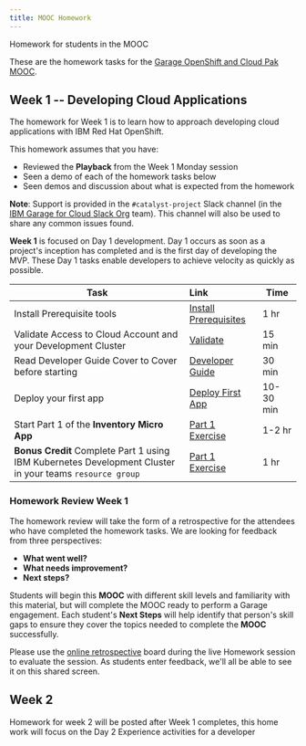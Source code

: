 ```yaml
---
title: MOOC Homework
---
```


<PageDescription>

Homework for students in the MOOC

</PageDescription>

These are the homework tasks for the [Garage OpenShift and Cloud Pak MOOC](https://www.onlinedigitallearning.com/course/view.php?id=5631).

## Week 1 -- Developing Cloud Applications

The homework for Week 1 is to learn how to approach developing cloud applications with IBM Red Hat OpenShift.

This homework assumes that you have:
 - Reviewed the **Playback** from the Week 1 Monday session
 - Seen a demo of each of the homework tasks below
 - Seen demos and discussion about what is expected from the homework

<InlineNotification>

**Note**: Support is provided in the `#catalyst-project` Slack channel (in the [IBM Garage for Cloud Slack Org](http://ibm-garage.slack.com) team).
This channel will also be used to share any common issues found.

</InlineNotification>

**Week 1** is focused on Day 1 development. Day 1 occurs as soon as a project's inception has completed and is the first day of developing the MVP. These Day 1 tasks enable developers to achieve velocity as quickly as possible. 

| Task                | Link        | Time |
| -----------------   |:----------- |------|
| Install Prerequisite tools | [Install Prerequisites](/getting-started/pre-reqs) | 1 hr |
| Validate Access to Cloud Account and your Development Cluster | [Validate](/homework/teams) | 15 min |
| Read Developer Guide Cover to Cover before starting | [Developer Guide](/overview) | 30 min |
| Deploy your first app | [Deploy First App](/getting-started/deploy-app) | 10-30 min |
| Start Part 1 of the **Inventory Micro App** | [Part 1 Exercise](/practical/inventory-part1) | 1-2 hr |
| **Bonus Credit** Complete Part 1 using IBM Kubernetes Development Cluster in your teams `resource group` | [Part 1 Exercise](/practical/inventory-part1) | 1 hr |

### Homework Review Week 1

The homework review will take the form of a retrospective for the attendees who have completed the homework tasks. We are looking for feedback from three perspectives:

- **What went well?**
- **What needs improvement?**
- **Next steps?**

Students will begin this **MOOC** with different skill levels and familiarity with this material, but will complete the MOOC ready to perform a Garage engagement. Each student's **Next Steps** will help identify that person's skill gaps to ensure they cover the topics needed to complete the **MOOC** successfully.

Please use the [online retrospective](https://reetro-io.herokuapp.com/board/5dc4fca0074a5400170d9c93/5dc4fca0074a5400170d9c95) board during the live Homework session to evaluate the session. As students enter feedback, we'll all be able to see it on this shared screen.

## Week 2

Homework for week 2 will be posted after Week 1 completes, this home work will focus on the Day 2 Experience activities for a developer
